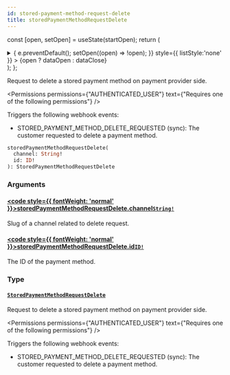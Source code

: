 ```yaml
---
id: stored-payment-method-request-delete
title: storedPaymentMethodRequestDelete
---
```






const [open, setOpen] = useState(startOpen);
return (
<details {...(open ? { open: true } : {})} className="details" style={{ border:'none', boxShadow:'none', background:'var(--ifm-background-color)' }}>
<summary
onClick={(e) => {
e.preventDefault();
setOpen((open) => !open);
}}
style={{ listStyle:'none' }} >
{open ? dataOpen : dataClose}
</summary>
{open && children}
</details>
);
};

Request to delete a stored payment method on payment provider side.


<Permissions permissions={"AUTHENTICATED_USER"} text={"Requires one of the following permissions"} />


Triggers the following webhook events:

- STORED_PAYMENT_METHOD_DELETE_REQUESTED (sync): The customer requested to delete a payment method.

```graphql
storedPaymentMethodRequestDelete(
  channel: String!
  id: ID!
): StoredPaymentMethodRequestDelete
```

### Arguments

#### [<code style={{ fontWeight: 'normal' }}>storedPaymentMethodRequestDelete.<b>channel</b></code>](#)<Bullet />[`String!`](../../../api-reference/miscellaneous/scalars/string.mdx) <Badge class="badge badge--secondary" text="non-null"/> <Badge class="badge badge--secondary" text="scalar"/> <Badge class="badge badge--secondary" text="miscellaneous"/>

Slug of a channel related to delete request.

#### [<code style={{ fontWeight: 'normal' }}>storedPaymentMethodRequestDelete.<b>id</b></code>](#)<Bullet />[`ID!`](../../../api-reference/miscellaneous/scalars/id.mdx) <Badge class="badge badge--secondary" text="non-null"/> <Badge class="badge badge--secondary" text="scalar"/> <Badge class="badge badge--secondary" text="miscellaneous"/>

The ID of the payment method.

### Type

#### [`StoredPaymentMethodRequestDelete`](../../../api-reference/payments/objects/stored-payment-method-request-delete.mdx) <Badge class="badge badge--secondary" text="object"/> <Badge class="badge badge--secondary" text="payments"/>

Request to delete a stored payment method on payment provider side.


<Permissions permissions={"AUTHENTICATED_USER"} text={"Requires one of the following permissions"} />


Triggers the following webhook events:

- STORED_PAYMENT_METHOD_DELETE_REQUESTED (sync): The customer requested to delete a payment method.

